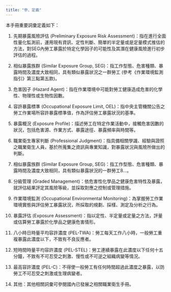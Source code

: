 ```yaml
---
title: "參、定義"
---
```


本手冊重要詞彙定義如下：

1.  先期暴露風險評估 (Preliminary Exposure Risk Assessment)：指在進行全面性量化監測前，運用現有資訊、定性判斷、簡單的半定量或是定量模式推估的方法，對SEG內勞工暴露於特定化學因子的可能性及其潛在健康風險進行初步評估的過程。

2.  相似暴露族群 (Similar Exposure Group, SEG)：指工作型態、危害種類、暴露時間及濃度大致相同，具有類似暴露狀況之一群勞工 (參考《作業環境監測指引》第三點第五款)。

3.  危害因子 (Hazard Agent)：指在作業環境中可能對勞工健康造成危害的化學性、物理性或生物性因數。

4.  容許暴露標準 (Occupational Exposure Limit, OEL)：指中央主管機關公告之勞工作業場所容許暴露標準值，作為評估勞工暴露狀況的基準。

5.  暴露概況 (Exposure Profile)：描述勞工在特定作業活動中，接觸危害因數的狀況，包括危害源、作業方式、暴露途徑、暴露頻率與時間等。

6.  職業衛生專家判斷 (Professional Judgment)：指具備相關學識、經驗與證照之職業衛生人員，基於所蒐集之資訊與專業知識，對暴露狀況與風險所做出的判斷。

7.  相似暴露族群 (Similar Exposure Group, SEG)：指工作型態、危害種類、暴露時間及濃度大致相同，具有類似暴露狀況的一群勞工8...。

8.  分級管理 (Graded Management)：依危害性化學品之健康危害特性及暴露，就評估結果評定其風險等級，並採取對應之控制或管理措施。

9.  作業環境監測 (Occupational Environmental Monitoring)：為掌握勞工作業環境實態與評估勞工暴露狀況，所採取的規劃、採樣、測定及分析之行為。

10. 暴露評估 (Exposure Assessment)：指以定性、半定量或定量之方法，評量或估算勞工暴露於化學品之健康危害情形。

11. 八小時日時量平均容許濃度 (PEL-TWA)：勞工每天工作八小時，一般勞工重複暴露此濃度以下，不致有不良反應者。

12. 短時間時量平均容許濃度 (PEL-STEL)：勞工連續暴露在此濃度以下任何十五分鐘，不致有不可忍受之刺激、慢性或不可逆之組織病變等情況。

13. 最高容許濃度 (PEL-C)：不得使一般勞工有任何時間超過此濃度之暴露，以防勞工不可忍受之刺激或生理病變者。

14. 其他：其他相關詞彙可參閱國內已發展之相關職業衛生手冊。
